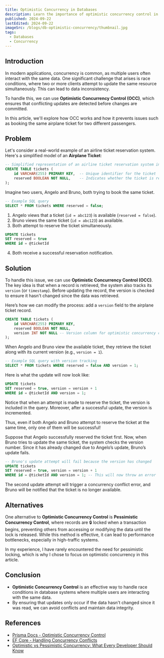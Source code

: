 ```yaml
---
title: Optimistic Concurrency in Databases
description: Learn the importance of optimistic concurrency control in databases to handle race conditions.
published: 2024-09-22
lastEdited: 2024-09-22
imageSrc: /blogs/db-optimistic-concurrency/thumbnail.jpg
tags:
  - Databases
  - Concurrency
---
```


## Introduction

In modern applications, concurrency is common, as multiple users often interact with the same data.
One significant challenge that arises is race conditions, where two or more clients attempt to update the same resource simultaneously. This can lead to data inconsistency.

To handle this, we can use **Optimistic Concurrency Control (OCC)**, which ensures that conflicting updates are detected before changes are committed.

In this article, we'll explore how OCC works and how it prevents issues such as booking the same airplane ticket for two different passengers.

## Problem

Let's consider a real-world example of an airline ticket reservation system. Here's a simplified model of an **Airplane Ticket**:

```sql
-- Simplified representation of an airline ticket reservation system in SQL
CREATE TABLE tickets (
    id VARCHAR(255) PRIMARY KEY,  -- Unique identifier for the ticket
    reserved BOOLEAN NOT NULL,    -- Indicates whether the ticket is reserved or not
);
```

Imagine two users, Angelo and Bruno, both trying to book the same ticket.

```sql
-- Example SQL query
SELECT * FROM tickets WHERE reserved = false;
```

1. Angelo views that a ticket (`id = abc123`) is available (`reserved = false`).
2. Bruno views the same ticket (`id = abc123`) as available.
3. Both attempt to reserve the ticket simultaneously.

```sql
UPDATE tickets
SET reserved = true
WHERE id = @ticketId
```

4. Both receive a successful reservation notification.

<Alert
  type="error"
  title="Race Condition"
  text="However, only one of them should have been able to reserve the ticket, as there is only one available. 
  This is a classic race condition—both users are led to believe they successfully booked the same seat, but in reality, only one should have succeeded."
/>

## Solution

To handle this issue, we can use **Optimistic Concurrency Control (OCC)**. The key idea is that when a record is retrieved, the system also tracks its `version` (or `timestamp`).
Before updating the record, the version is checked to ensure it hasn't changed since the data was retrieved.

<Alert
  type="correct"
  title="Solution"
  text="Before updating the record, the version is checked to ensure it hasn't changed since the data was retrieved."
/>

Here’s how we can modify the process: add a `version` field to the airplane ticket record.

```sql
CREATE TABLE tickets (
    id VARCHAR(255) PRIMARY KEY,
    reserved BOOLEAN NOT NULL,
    version INT NOT NULL -- Version column for optimistic concurrency control
);
```

When Angelo and Bruno view the available ticket, they retrieve the ticket along with its current version (e.g., `version = 1`).

```sql
-- Example SQL query with version tracking
SELECT * FROM tickets WHERE reserved = false AND version = 1;
```

Here is what the update will now look like:

```sql
UPDATE tickets
SET reserved = true, version = version + 1
WHERE id = @ticketId AND version = 1;
```

Notice that when an attempt is made to reserve the ticket, the version is included in the query. Moreover, after a successful update, the version is incremented.

<Alert
  type="info"
  text="The version is included in the query. Moreover, after a successful update, the version is incremented."
/>

Thus, even if both Angelo and Bruno attempt to reserve the ticket at the same time, only one of them will be successful!

Suppose that Angelo successfully reserved the ticket first.
Now, when Bruno tries to update the same ticket, the system checks the version number. Since it has already changed due to Angelo’s update, Bruno’s update fails.

```sql
-- Bruno's update attempt will fail because the version has changed
UPDATE tickets
SET reserved = true, version = version + 1
WHERE id = @ticketId AND version = 1; -- This will now throw an error
```

The second update attempt will trigger a concurrency conflict error, and Bruno will be notified that the ticket is no longer available.

## Alternatives

One alternative to **Optimistic Concurrency Control** is **Pessimistic Concurrency Control**, where records are 🔒 locked when a transaction begins, preventing others from accessing or modifying the data until the lock is released.
While this method is effective, it can lead to performance bottlenecks, especially in high-traffic systems.

In my experience, I have rarely encountered the need for pessimistic locking, which is why I chose to focus on optimistic concurrency in this article.

## Conclusion

- **Optimistic Concurrency Control** is an effective way to handle race conditions in database systems where multiple users are interacting with the same data.
- By ensuring that updates only occur if the data hasn't changed since it was read, we can avoid conflicts and maintain data integrity.

## References

- [Prisma Docs - Optimistic Concurrency Control](https://www.prisma.io/docs/orm/prisma-client/queries/transactions#optimistic-concurrency-control)
- [EF Core - Handling Concurrency Conflicts](https://learn.microsoft.com/en-us/ef/core/saving/concurrency?tabs=data-annotations)
- [Optimistic vs Pessimistic Concurrency: What Every Developer Should Know](https://cult.honeypot.io/reads/optimistic-vs-pessimistic-concurrency/)

